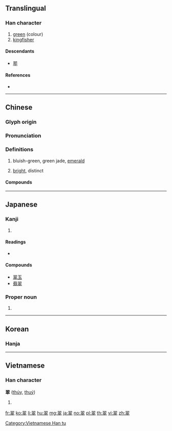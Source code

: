 {{character info/new}}
{{also|翆}}
==Translingual==

===Han character===
{{Han char|rn=124|rad=羽|as=08|sn=14|four=17408|canj=SMYOJ|ids=⿱羽卒}}

# [[green]] (colour)
# [[kingfisher]]

====Descendants====
* [[翆]]

====References====
* {{Han ref|kx=0957.360|dkj=28732|dj=1403.210|hdz=53350.090|uh=7FE0|ud=32736|bh=BB41|bd=47937}}

----

==Chinese==
{{zh-forms}}

===Glyph origin===
{{Han etym}}

===Pronunciation===
{{zh-pron
|m=cuì
|c=ceoi3
|h=pfs=
|md=
|mn=chhùi
|w=
|mc=y
|oc=y
|cat=adjective
}}

===Definitions===
{{zh-hanzi}}

# bluish-green, green jade, [[emerald]]
# {{lb|zh|Sichuanese}} [[bright]], distinct

====Compounds====
{{zh-der|翠碧|翠菊|翠藍|翠綠|翠鳥|翠生生|翠微|翠玉|翡翠}}

----

==Japanese==

===Kanji===
{{ja-kanji|grade=|rs=羽08}}

# {{defn|lang=ja|sort=羽08}}

====Readings====
* {{ja-readings|goon=[[すい]] (sui)|kanon=[[すい]] (sui)|kun=[[みどり]] (midori)}}

====Compounds====
* [[翠玉]]
* [[翡翠]]

===Proper noun===
{{ja-kanjitab|yomi=k|みどり}}
{{ja-pos|proper|みどり}}

# {{given name|female|lang=ja|sort=みどり}}

----

==Korean==

===Hanja===
{{ko-hanja|hangeul=취|eumhun=|rv=chwi|mr=ch'wi|y=chwi}}

----

==Vietnamese==

===Han character===
'''翠''' ([[thúy]], [[thuý]])

# {{defn|lang=vi}}

[[Category:Vietnamese Han tu]]

[[fr:翠]]
[[ko:翠]]
[[li:翠]]
[[hu:翠]]
[[mg:翠]]
[[ja:翠]]
[[no:翠]]
[[pl:翠]]
[[th:翠]]
[[vi:翠]]
[[zh:翠]]